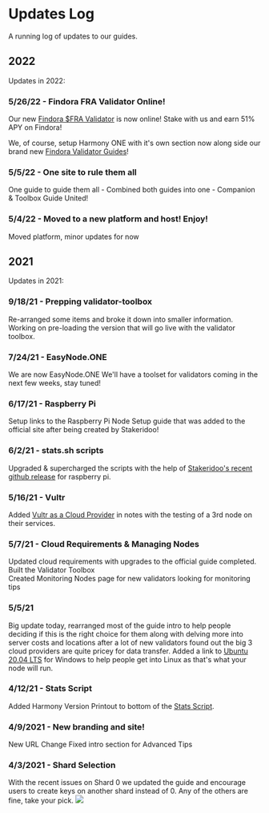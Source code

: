 # Updates Log
A running log of updates to our guides.

## 2022
Updates in 2022:
### 5/26/22 - Findora FRA Validator Online!
Our new [Findora $FRA Validator](https://bit.ly/easynodefra) is now online! Stake with us and earn 51% APY on Findora!

We, of course, setup Harmony ONE with it's own section now along side our brand new [Findora Validator Guides](/findora)!

### 5/5/22 - One site to rule them all
One guide to guide them all - Combined both guides into one - Companion & Toolbox Guide United!

### 5/4/22 - Moved to a new platform and host! Enjoy!
Moved platform, minor updates for now

## 2021
Updates in 2021:

### 9/18/21 - Prepping validator-toolbox
Re-arranged some items and broke it down into smaller information. Working on pre-loading the version that will go live with the validator toolbox.

### 7/24/21 - EasyNode.ONE
We are now EasyNode.ONE
We'll have a toolset for validators coming in the next few weeks, stay tuned!

### 6/17/21 - Raspberry Pi
Setup links to the Raspberry Pi Node Setup guide that was added to the official site after being created by Stakeridoo!

### 6/2/21 - stats.sh scripts
Upgraded & supercharged the scripts with the help of [Stakeridoo's recent github release](https://github.com/Stakeridoo/harmony-one-RPIstatus) for raspberry pi.

### 5/16/21 - Vultr
Added [Vultr as a Cloud Provider](https://www.vultr.com/?ref=8873853) in notes with the testing of a 3rd node on their services.

### 5/7/21 - Cloud Requirements & Managing Nodes
Updated cloud requirements with upgrades to the official guide completed.  
Built the Validator Toolbox  
Created Monitoring Nodes page for new validators looking for monitoring tips

### 5/5/21
Big update today, rearranged most of the guide intro to help people deciding if this is the right choice for them along with delving more into server costs and locations after a lot of new validators found out the big 3 cloud providers are quite pricey for data transfer.
Added a link to [Ubuntu 20.04 LTS](https://www.microsoft.com/en-us/p/ubuntu-2004-lts/9n6svws3rx71?activetab=pivot:overviewtab) for Windows to help people get into Linux as that's what your node will run.

### 4/12/21 - Stats Script
Added Harmony Version Printout to bottom of the [Stats Script](/harmony/post/scripts/stats).

### 4/9/2021 - New branding and site!
New URL Change
Fixed intro section for Advanced Tips

### 4/3/2021 - Shard Selection
With the recent issues on Shard 0 we updated the guide and encourage users to create keys on another shard instead of 0. Any of the others are fine, take your pick.
![](/cimage_15.png)

